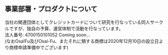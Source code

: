 ## 事業部署・プロダクトについて

<ProjectCard title="任意団体多重否決の会" link="https://tajuhiketsu.com/" bg="linear-gradient(to right, #55B97D 0%, #FBB03B 100%)">
当社の関連団体としてクレジットカードについて研究を行なっている同人サークルですが、独自の予算、運営体制で活動を行なっています。<br/>
法人番号: 4700150101052
</ProjectCard>
<ProjectCard title="Osa!Fu" link="#" bg="linear-gradient(to right, #D4145A 0%, #FBB03B 100%);">
Coming soon... <br/>
(なおOsa!Fu及びOsai-Fu、またそれに類する商標は2020年12月10日の設立日より商標申請準備中でございます)
</ProjectCard>